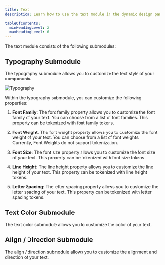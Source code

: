 ```yaml
---
title: Text
description: Learn how to use the text module in the dynamic design panel.

tableOfContents:
  minHeadingLevel: 2
  maxHeadingLevel: 6
---
```




The text module consists of the following submodules:

## Typography Submodule

The typography submodule allows you to customize the text style of your components.

<CaptionImage caption="Typography">
  <Image src={typography} alt="Typography" width={563} />
</CaptionImage>

Within the typography submodule, you can customize the following properties:

1. **Font Family**: The font family property allows you to customize the font family of your text. You can choose from a list of font families. This property can be tokenized with font family tokens.

2. **Font Weight**: The font weight property allows you to customize the font weight of your text. You can choose from a list of font weights. Currently, Font Weights do not support tokenization.

3. **Font Size**: The font size property allows you to customize the font size of your text. This property can be tokenized with font size tokens.

4. **Line Height**: The line height property allows you to customize the line height of your text. This property can be tokenized with line height tokens.

5. **Letter Spacing**: The letter spacing property allows you to customize the letter spacing of your text. This property can be tokenized with letter spacing tokens.

## Text Color Submodule

The text color submodule allows you to customize the color of your text.

## Align / Direction Submodule

The align / direction submodule allows you to customize the alignment and direction of your text.
